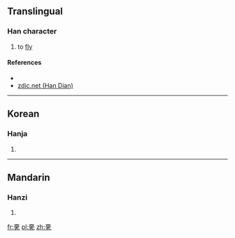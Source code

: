 ==Translingual==

===Han character===
{{Han char|rn=8|rad=亠|as=10|sn=12|four=|canj=XX卜口月 (XXYRB), 卜口月弓 (YRBN)|ids=⿳⿱[[亠]][[口]][[冂]]⿱[[土]][[九]]}}

# to [[fly]]

====References====
* {{Han ref|kx=0089.190|dkj=00327|dj=0189.220|hdz=10290.040|uh=4EB4|ud=20148}}
*[http://www.zdic.net/zd/zi/ZdicE4ZdicBAZdicB4.htm zdic.net (Han Dian)]

----

==Korean==

===Hanja===
{{ko-hanja|hangeul=유|rv=yu|mr=yu}}

# {{defn|lang=ko|sort=亠10}}

----

==Mandarin==

===Hanzi===
{{cmn-hanzi|pin=[[yòu]] ([[you4]])|wg=yu<sup>4</sup>}}

# {{defn|lang=cmn|sort=亠10}}

[[fr:亴]]
[[pl:亴]]
[[zh:亴]]